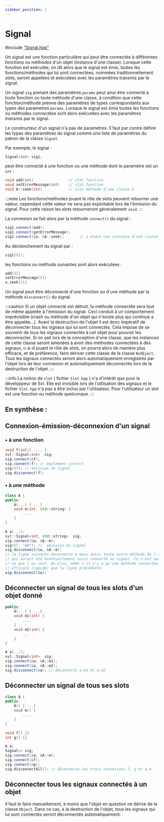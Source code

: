 ```yaml
---
sidebar_position: 1
---
```


# Signal

#include ["Signal.hpp"](https://gitlab.com/sviosdi/signals_slots/-/blob/main/include/Signal.hpp)

Un signal est une fonction particulière qui peut être connectée à différentes fonctions ou méthodes d'un objet (instance d'une classe). Lorsque cette fonction
est exécutée, on dit alors que le signal est _émis_, toutes les fonctions/méthodes qui lui sont connectées, nommées traditionnellement _slots_, seront appelées
et exécutées avec les paramètres transmis par le signal.

Un signal `sig` prenant des paramètres `params` peut ainsi être connecté à toute fonction ou toute méthode d'une classe, à condition que cette fonction/méthode
prenne des paramètres de types correspondants aux types des paramètres `params`. Lorsque le signal est _émis_ toutes les fonctions ou méthodes connectées
sont alors exécutées avec les paramètres _transmis_ par le signal.

Le constructeur d'un signal n'a pas de paramètres. Il faut par contre définir les types
des paramètres du signal comme une liste de paramètres du patron de la classe `Signal`.

Par exemple, le signal :

```cpp
Signal<int> sig1;
```

peut être connecté à une fonction ou une méthode dont le paramètre est un `int` :

```cpp
void add(int)                // slot fonction
void setErrorMessage(int)    // slot fonction
void A::seek(int)            // slot méthode d'une classe A
```

:::note
Les fonctions/méthodes jouant le rôle de slots peuvent retourner une valeur, cependant cette valeur ne sera pas exploitable lors de l'émission du signal.
Pour cette raison les slots retourneront généralement `void`.
:::

La connexion se fait alors par la méthode `connect()` du signal :

```cpp
sig1.connect(add);
sig1.connect(getErrorMessage);
sig1.connect(&a, &A::seek);       // a étant une instance d'une classe A
```

Au déclenchement du signal par :

```cpp
sig1(51);
```

les fonctions ou méthode suivantes sont alors exécutées :

```cpp
add(51)
setErrorMessage(51)
a.seek(51)
```

Un signal peut être déconnecté d'une fonction ou d'une méthode par la méthode `disconnect()` du signal.

:::caution
Si un objet connecté est détruit, la méthode connectée sera tout de même appelée à l'émission du signal. Ceci conduit à un comportement imprévisible
(crash ou méthode d'un objet qui n'existe plus qui continue a être appelée...). Avant la destruction de l'objet il est donc impératif de déconnecter tous les signaux
qui lui sont connectés. Cela impose de se souvenir de tous les signaux connectés à cet objet pour pouvoir les déconnecter.
Si on sait lors de la conception d'une classe, que les instances de cette classe seront amenées à avoir des méthodes connectées à des signaux, c-à-d jouant
le rôle de _slots_, on pourra alors de manière plus efficace, et de préférence, faire dériver cette classe de la classe `NsObject`. Tous les signaux connectés seront alors
automatiquement enregistrés par l'objet lors de leur connexion et automatiquement déconnectés lors de la destruction de l'objet.
:::

:::info
La notion de `slot` ( fichier `Slot.hpp` ) n'a d'intérêt que pour le développeur de Svl. Elle est invisible lors de l'utilisation des signaux et le
fichier `Slot.hpp` n'a pas a être inclus par l'utilisateur. Pour l'utilisateur un slot est une fonction ou méthode quelconque.
:::

## **En synthèse** :

## Connexion-émission-déconnexion d'un signal

### • à une fonction

```cpp
void f(int){ .... }
svl::Signal<int>  sig;
sig.connect(&f);
sig.connect(f); // également correct
sig(57); // émission du signal
sig.disconnect(f);
```

### • à une méthode

```cpp
class A {
public:
    A(...) { ...}
    void m(int, std::string) {
        ....
    }
}

A a(...);
svl::Signal<int, std::string>  sig;
sig.connect(&a, &A::m);
sig(57, "ok"); //  émission du signal
sig.disconnect(&a, &A::m);
// la ligne suivante déconnecte m mais aussi toute autre méthode de l'objet
// qui aurait été éventuellement aussi connecté au signal. Ce n'est pas nécessairement
// ce que l'on veut. De plus, même s'il n'y a qu'une méthode connectée, c'est moins
// efficace (rapide) que la ligne précédente.
sig.disconnect(&a);
```

## Déconnecter un signal de tous les slots d'un objet donné

```cpp
public:
    A(...) { ...}
    void m1(int) {
        ....
    }
    void m2(int) {
        ...
    }
}

A a(...);
svl::Signal<int>  sig;
sig.connect(&a, &A::m1);
sig.connect(&a, &A::m2);
sig.disconnect(&a); // déconnecte a.m1 et a.m2
```

## Déconnecter un signal de tous ses slots

```cpp
class A {
public:
    A() { ...}
    void m() {
        ....
    }
}

void f() {}
int g() {}

A a;
Signal<> sig;
sig.connect(&a; &A::m);
sig.connect(&f);
sig.connect(&g);
sig.disconnectAll(); // déconnecte les trois connexions f, g et a.m

```

## Déconnecter tous les signaux connectés à un objet

Il faut le faire manuellement, à moins que l'objet en question ne dérive de la classe `Object`. Dans ce cas, à la destruction de
l'objet, tous les signaux qui lui sont connectés seront déconnectés automatiquement.
